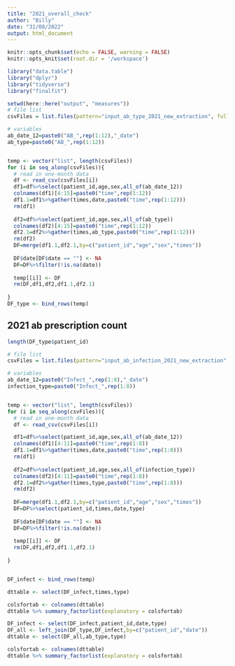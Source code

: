 ```yaml
---
title: "2021_overall_check"
author: "Billy"
date: "31/08/2022"
output: html_document
---
```


```r
knitr::opts_chunk$set(echo = FALSE, warning = FALSE)
knitr::opts_knit$set(root.dir = '/workspace')
```


```r
library("data.table")
library("dplyr")
library("tidyverse")
library("finalfit")
```


```r
setwd(here::here("output", "measures"))
# file list
csvFiles = list.files(pattern="input_ab_type_2021_new_extraction", full.names = FALSE)

# variables
ab_date_12=paste0("AB_",rep(1:12),"_date")
ab_type=paste0("AB_",rep(1:12))


temp <- vector("list", length(csvFiles))
for (i in seq_along(csvFiles)){
  # read in one-month data
  df <- read_csv(csvFiles[i])
  df1=df%>%select(patient_id,age,sex,all_of(ab_date_12))
  colnames(df1)[4:15]=paste0("time",rep(1:12))
  df1.1=df1%>%gather(times,date,paste0("time",rep(1:12)))
  rm(df1)
  
  df2=df%>%select(patient_id,age,sex,all_of(ab_type))
  colnames(df2)[4:15]=paste0("time",rep(1:12))
  df2.1=df2%>%gather(times,ab_type,paste0("time",rep(1:12)))
  rm(df2)
  DF=merge(df1.1,df2.1,by=c("patient_id","age","sex","times"))
  
  DF$date[DF$date == ""] <- NA
  DF=DF%>%filter(!is.na(date))
  
  temp[[i]] <- DF
  rm(DF,df1,df2,df1.1,df2.1)
  
}
DF_type <- bind_rows(temp)
```


## 2021 ab prescription count
```r
length(DF_type$patient_id)
```


```r
# file list
csvFiles = list.files(pattern="input_ab_infection_2021_new_extraction", full.names = FALSE)

# variables
ab_date_12=paste0("Infect_",rep(1:8),"_date")
infection_type=paste0("Infect_",rep(1:8))


temp <- vector("list", length(csvFiles))
for (i in seq_along(csvFiles)){
  # read in one-month data
  df <- read_csv(csvFiles[i])

  df1=df%>%select(patient_id,age,sex,all_of(ab_date_12))
  colnames(df1)[4:11]=paste0("time",rep(1:8))
  df1.1=df1%>%gather(times,date,paste0("time",rep(1:8)))
  rm(df1)
  
  df2=df%>%select(patient_id,age,sex,all_of(infection_type))
  colnames(df2)[4:11]=paste0("time",rep(1:8))
  df2.1=df2%>%gather(times,type,paste0("time",rep(1:8)))
  rm(df2)
  
  DF=merge(df1.1,df2.1,by=c("patient_id","age","sex","times"))
  DF=DF%>%select(patient_id,times,date,type)
  
  DF$date[DF$date == ""] <- NA
  DF=DF%>%filter(!is.na(date))
  
  temp[[i]] <- DF
  rm(DF,df1,df2,df1.1,df2.1)
  
}


DF_infect <- bind_rows(temp)

dttable <- select(DF_infect,times,type)

colsfortab <- colnames(dttable)
dttable %>% summary_factorlist(explanatory = colsfortab)

```

```r
DF_infect <- select(DF_infect,patient_id,date,type)
DF_all <- left_join(DF_type,DF_infect,by=c("patient_id","date"))
dttable <- select(DF_all,ab_type,type)

colsfortab <- colnames(dttable)
dttable %>% summary_factorlist(explanatory = colsfortab)
```



